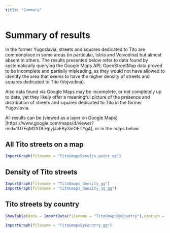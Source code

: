 ```yaml
---
title: "Summary"
---
```


# Summary of results

In the former Yugoslavia, streets and squares dedicated to Tito are commonplace in some areas (in particular, Istria and Vojvodina) but almost absent in others. The results presented below refer to data found by systematically querying the Google Maps API; OpenStreetMap data proved to be incomplete and partially misleading, as they would not have allowed to identify the area that seems to have the higher density of streets and squares dedicated to Tito (Vojvodina).

Also data found via Google Maps may be incomplete, or not completely up to date, yet they likely offer a meaningful picture of the presence and distribution of streets and squares dedicated to Tito in the former Yugoslavia.

All results can be (viewed as a layer on Google Maps)[https://www.google.com/maps/d/viewer?mid=1U7EqM2XDLHpyjJaEBy3inOETYg4], or in the maps below.

## All Tito streets on a map

```r
ImportGraph(filename = "TitoGmapsResults_point_gg")
```

## Density of Tito streets

```r
ImportGraph(filename = "TitoGmaps_density_gg")
ImportGraph(filename = "TitoGmaps_density_sq_gg")
```

## Tito streets by country

```r
ShowTable(data = ImportData(filename = "TitoGmapsByCountry"),caption = "Streets and squares dedicated to Tito in the former Yugoslavia, by country, according to Google Maps - giorgiocomai.eu/FindingTito")

ImportGraph(filename = "TitoGmapsByCountry_gg")
```

